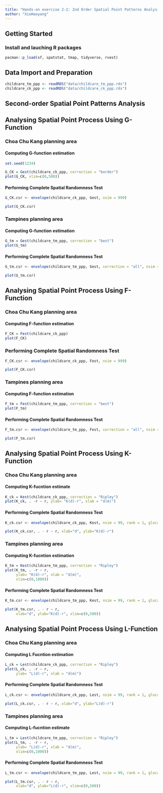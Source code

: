 ```yaml
---
title: "Hands-on exercise 2-2: 2nd Order Spatial Point Patterns Analysis Methods"
author: "XieHaoyang"
---
```


## Getting Started

### Install and lauching R packages

```r
pacman::p_load(sf, spatstat, tmap, tidyverse, rvest)
```

## Data Import and Preparation

```r
childcare_tm_ppp <- readRDS("data/childcare_tm_ppp.rds")
childcare_ck_ppp <- readRDS("data/childcare_ck_ppp.rds")
```

## Second-order Spatial Point Patterns Analysis

## Analysing Spatial Point Process Using G-Function

### Choa Chu Kang planning area

#### Computing G-function estimation

```r
set.seed(1234)
```

```r
G_CK = Gest(childcare_ck_ppp, correction = "border")
plot(G_CK, xlim=c(0,500))
```

#### Performing Complete Spatial Randomness Test

```r
G_CK.csr <- envelope(childcare_ck_ppp, Gest, nsim = 999)
```

```r
plot(G_CK.csr)
```

### Tampines planning area

#### Computing G-function estimation

```r
G_tm = Gest(childcare_tm_ppp, correction = "best")
plot(G_tm)
```

#### Performing Complete Spatial Randomness Test

```r
G_tm.csr <- envelope(childcare_tm_ppp, Gest, correction = "all", nsim = 999)
```

```r
plot(G_tm.csr)
```

## Analysing Spatial Point Process Using F-Function

### Choa Chu Kang planning area

#### Computing F-function estimation

```r
F_CK = Fest(childcare_ck_ppp)
plot(F_CK)
```

### Performing Complete Spatial Randomness Test

```r
F_CK.csr <- envelope(childcare_ck_ppp, Fest, nsim = 999)
```

```r
plot(F_CK.csr)
```

### Tampines planning area

#### Computing F-function estimation

```r
F_tm = Fest(childcare_tm_ppp, correction = "best")
plot(F_tm)
```

#### Performing Complete Spatial Randomness Test

```r
F_tm.csr <- envelope(childcare_tm_ppp, Fest, correction = "all", nsim = 999)
```

```r
plot(F_tm.csr)
```

## Analysing Spatial Point Process Using K-Function

### Choa Chu Kang planning area

#### Computing K-fucntion estimate

```r
K_ck = Kest(childcare_ck_ppp, correction = "Ripley")
plot(K_ck, . -r ~ r, ylab= "K(d)-r", xlab = "d(m)")
```

#### Performing Complete Spatial Randomness Test

```r
K_ck.csr <- envelope(childcare_ck_ppp, Kest, nsim = 99, rank = 1, glocal=TRUE)
```

```r
plot(K_ck.csr, . - r ~ r, xlab="d", ylab="K(d)-r")
```

### Tampines planning area

#### Computing K-fucntion estimation

```r
K_tm = Kest(childcare_tm_ppp, correction = "Ripley")
plot(K_tm, . -r ~ r, 
     ylab= "K(d)-r", xlab = "d(m)", 
     xlim=c(0,1000))
```

#### Performing Complete Spatial Randomness Test

```r
K_tm.csr <- envelope(childcare_tm_ppp, Kest, nsim = 99, rank = 1, glocal=TRUE)
```

```r
plot(K_tm.csr, . - r ~ r, 
     xlab="d", ylab="K(d)-r", xlim=c(0,500))
```

## Analysing Spatial Point Process Using L-Function

### Choa Chu Kang planning area

#### Computing L Fucntion estimation

```r
L_ck = Lest(childcare_ck_ppp, correction = "Ripley")
plot(L_ck, . -r ~ r, 
     ylab= "L(d)-r", xlab = "d(m)")
```

#### Performing Complete Spatial Randomness Test

```r
L_ck.csr <- envelope(childcare_ck_ppp, Lest, nsim = 99, rank = 1, glocal=TRUE)
```

```r
plot(L_ck.csr, . - r ~ r, xlab="d", ylab="L(d)-r")
```

### Tampines planning area

#### Computing L-fucntion estimate

```r
L_tm = Lest(childcare_tm_ppp, correction = "Ripley")
plot(L_tm, . -r ~ r, 
     ylab= "L(d)-r", xlab = "d(m)", 
     xlim=c(0,1000))
```

#### Performing Complete Spatial Randomness Test

```r
L_tm.csr <- envelope(childcare_tm_ppp, Lest, nsim = 99, rank = 1, glocal=TRUE)
```

```r
plot(L_tm.csr, . - r ~ r, 
     xlab="d", ylab="L(d)-r", xlim=c(0,500))
```
